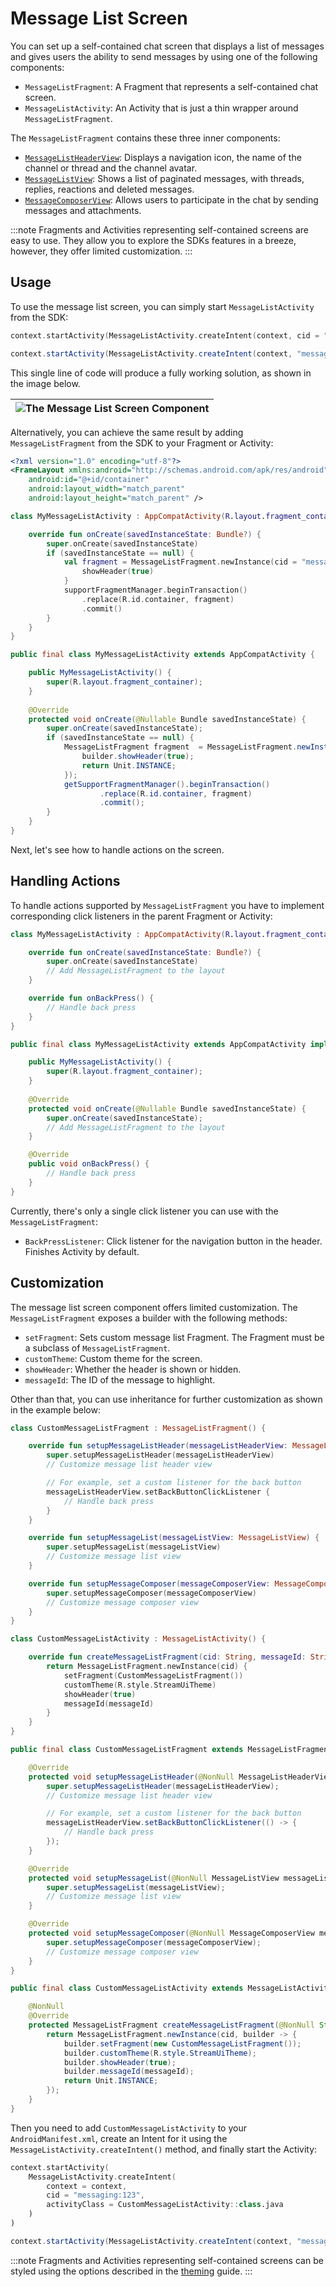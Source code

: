 
# Message List Screen

You can set up a self-contained chat screen that displays a list of messages and gives users the ability to send messages by using one of the following components:

* `MessageListFragment`: A Fragment that represents a self-contained chat screen.
* `MessageListActivity`: An Activity that is just a thin wrapper around `MessageListFragment`.

The `MessageListFragment` contains these three inner components:

* [`MessageListHeaderView`](03-message-list-header.mdx): Displays a navigation icon, the name of the channel or thread and the channel avatar.
* [`MessageListView`](02-message-list.mdx): Shows a list of paginated messages, with threads, replies, reactions and deleted messages.
* [`MessageComposerView`](04-message-composer.mdx): Allows users to participate in the chat by sending messages and attachments.

:::note
Fragments and Activities representing self-contained screens are easy to use. They allow you to explore the SDKs features in a breeze, however, they offer limited customization.
:::

## Usage

To use the message list screen, you can simply start `MessageListActivity` from the SDK:

<Tabs>
<TabItem value="kotlin" label="Kotlin">

```kotlin
context.startActivity(MessageListActivity.createIntent(context, cid = "messaging:123"))
```
</TabItem>

<TabItem value="java" label="Java">

```java
context.startActivity(MessageListActivity.createIntent(context, "messaging:123"));
```
</TabItem>
</Tabs>

This single line of code will produce a fully working solution, as shown in the image below.

|![The Message List Screen Component](../../assets/message_list_screen.png)|
|---|

Alternatively, you can achieve the same result by adding `MessageListFragment` from the SDK to your Fragment or Activity:

```xml
<?xml version="1.0" encoding="utf-8"?>
<FrameLayout xmlns:android="http://schemas.android.com/apk/res/android"
    android:id="@+id/container"
    android:layout_width="match_parent"
    android:layout_height="match_parent" />
```

<Tabs>
<TabItem value="kotlin" label="Kotlin">

```kotlin
class MyMessageListActivity : AppCompatActivity(R.layout.fragment_container) {

    override fun onCreate(savedInstanceState: Bundle?) {
        super.onCreate(savedInstanceState)
        if (savedInstanceState == null) {
            val fragment = MessageListFragment.newInstance(cid = "messaging:123") {
                showHeader(true)
            }
            supportFragmentManager.beginTransaction()
                .replace(R.id.container, fragment)
                .commit()
        }
    }
}
```
</TabItem>

<TabItem value="java" label="Java">

```java
public final class MyMessageListActivity extends AppCompatActivity {

    public MyMessageListActivity() {
        super(R.layout.fragment_container);
    }
    
    @Override
    protected void onCreate(@Nullable Bundle savedInstanceState) {
        super.onCreate(savedInstanceState);
        if (savedInstanceState == null) {
            MessageListFragment fragment  = MessageListFragment.newInstance("messaging:123", builder -> {
                builder.showHeader(true);
                return Unit.INSTANCE;
            });
            getSupportFragmentManager().beginTransaction()
                    .replace(R.id.container, fragment)
                    .commit();
        }
    }
}
```
</TabItem>
</Tabs>

Next, let's see how to handle actions on the screen.

## Handling Actions

To handle actions supported by `MessageListFragment` you have to implement corresponding click listeners in the parent Fragment or Activity:

<Tabs>
<TabItem value="kotlin" label="Kotlin">

```kotlin
class MyMessageListActivity : AppCompatActivity(R.layout.fragment_container), MessageListFragment.BackPressListener {

    override fun onCreate(savedInstanceState: Bundle?) {
        super.onCreate(savedInstanceState)
        // Add MessageListFragment to the layout
    }

    override fun onBackPress() {
        // Handle back press
    }
}
```
</TabItem>

<TabItem value="java" label="Java">

```java
public final class MyMessageListActivity extends AppCompatActivity implements MessageListFragment.BackPressListener {

    public MyMessageListActivity() {
        super(R.layout.fragment_container);
    }
    
    @Override
    protected void onCreate(@Nullable Bundle savedInstanceState) {
        super.onCreate(savedInstanceState);
        // Add MessageListFragment to the layout
    }

    @Override
    public void onBackPress() {
        // Handle back press
    }
}
```
</TabItem>
</Tabs>

Currently, there's only a single click listener you can use with the `MessageListFragment`:

* `BackPressListener`: Click listener for the navigation button in the header. Finishes Activity by default.

## Customization

The message list screen component offers limited customization. The `MessageListFragment` exposes a builder with the following methods:

* `setFragment`: Sets custom message list Fragment. The Fragment must be a subclass of `MessageListFragment`.
* `customTheme`: Custom theme for the screen.
* `showHeader`: Whether the header is shown or hidden.
* `messageId`: The ID of the message to highlight.

Other than that, you can use inheritance for further customization as shown in the example below:

<Tabs>
<TabItem value="kotlin" label="Kotlin">

```kotlin
class CustomMessageListFragment : MessageListFragment() {

    override fun setupMessageListHeader(messageListHeaderView: MessageListHeaderView) {
        super.setupMessageListHeader(messageListHeaderView)
        // Customize message list header view

        // For example, set a custom listener for the back button
        messageListHeaderView.setBackButtonClickListener {
            // Handle back press
        }
    }

    override fun setupMessageList(messageListView: MessageListView) {
        super.setupMessageList(messageListView)
        // Customize message list view
    }

    override fun setupMessageComposer(messageComposerView: MessageComposerView) {
        super.setupMessageComposer(messageComposerView)
        // Customize message composer view
    }
}

class CustomMessageListActivity : MessageListActivity() {

    override fun createMessageListFragment(cid: String, messageId: String?): MessageListFragment {
        return MessageListFragment.newInstance(cid) {
            setFragment(CustomMessageListFragment())
            customTheme(R.style.StreamUiTheme)
            showHeader(true)
            messageId(messageId)
        }
    }
}
```
</TabItem>

<TabItem value="java" label="Java">

```java
public final class CustomMessageListFragment extends MessageListFragment {

    @Override
    protected void setupMessageListHeader(@NonNull MessageListHeaderView messageListHeaderView) {
        super.setupMessageListHeader(messageListHeaderView);
        // Customize message list header view

        // For example, set a custom listener for the back button
        messageListHeaderView.setBackButtonClickListener(() -> {
            // Handle back press
        });
    }

    @Override
    protected void setupMessageList(@NonNull MessageListView messageListView) {
        super.setupMessageList(messageListView);
        // Customize message list view
    }

    @Override
    protected void setupMessageComposer(@NonNull MessageComposerView messageComposerView) {
        super.setupMessageComposer(messageComposerView);
        // Customize message composer view
    }
}

public final class CustomMessageListActivity extends MessageListActivity {

    @NonNull
    @Override
    protected MessageListFragment createMessageListFragment(@NonNull String cid, @Nullable String messageId) {
        return MessageListFragment.newInstance(cid, builder -> {
            builder.setFragment(new CustomMessageListFragment());
            builder.customTheme(R.style.StreamUiTheme);
            builder.showHeader(true);
            builder.messageId(messageId);
            return Unit.INSTANCE;
        });
    }
}
```
</TabItem>
</Tabs>

Then you need to add `CustomMessageListActivity` to your `AndroidManifest.xml`, create an Intent for it using the `MessageListActivity.createIntent()` method, and finally start the Activity:

<Tabs>
<TabItem value="kotlin" label="Kotlin">

```kotlin
context.startActivity(
    MessageListActivity.createIntent(
        context = context,
        cid = "messaging:123",
        activityClass = CustomMessageListActivity::class.java
    )
)
```
</TabItem>

<TabItem value="java" label="Java">

```java
context.startActivity(MessageListActivity.createIntent(context, "messaging:123", null, CustomMessageListActivity.class));
```
</TabItem>
</Tabs>

:::note
Fragments and Activities representing self-contained screens can be styled using the options described in the [theming](../02-general-customization/01-theming.mdx) guide.
:::
